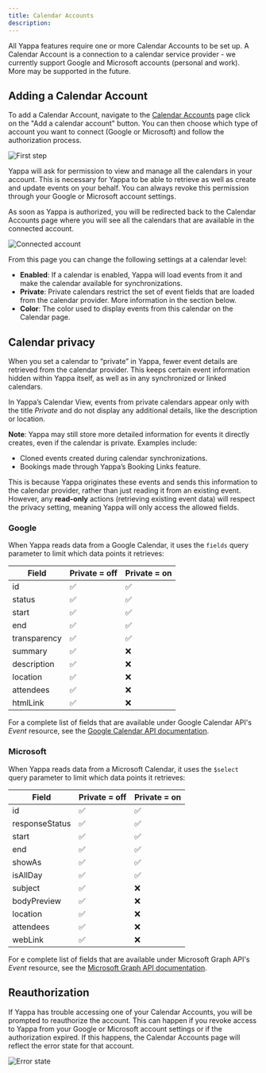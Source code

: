 ```yaml
---
title: Calendar Accounts
description:
---
```


All Yappa features require one or more Calendar Accounts to be set up. A Calendar Account is a connection to a calendar service provider - we currently support Google and Microsoft accounts (personal and work). More may be supported in the future.

## Adding a Calendar Account

To add a Calendar Account, navigate to the [Calendar Accounts](https://app.goyappa.com/calendar-accounts) page click on the "Add a calendar account" button. You can then choose which type of account you want to connect (Google or Microsoft) and follow the authorization process.

![First step](/assets/calendar-accounts/choose-provider.png)

Yappa will ask for permission to view and manage all the calendars in your account. This is necessary for Yappa to be able to retrieve as well as create and update events on your behalf. You can always revoke this permission through your Google or Microsoft account settings.

As soon as Yappa is authorized, you will be redirected back to the Calendar Accounts page where you will see all the calendars that are available in the connected account.

![Connected account](/assets/calendar-accounts/view-calendars.png)

From this page you can change the following settings at a calendar level:

* **Enabled**: If a calendar is enabled, Yappa will load events from it and make the calendar available for synchronizations.
* **Private**: Private calendars restrict the set of event fields that are loaded from the calendar provider. More information in the section below.
* **Color**: The color used to display events from this calendar on the Calendar page.


## Calendar privacy

When you set a calendar to “private” in Yappa, fewer event details are retrieved from the calendar provider. This keeps certain event information hidden within Yappa itself, as well as in any synchronized or linked calendars.

In Yappa’s Calendar View, events from private calendars appear only with the title *Private* and do not display any additional details, like the description or location.

**Note**: Yappa may still store more detailed information for events it directly creates, even if the calendar is private. Examples include:

* Cloned events created during calendar synchronizations.
* Bookings made through Yappa’s Booking Links feature.

This is because Yappa originates these events and sends this information to the calendar provider, rather than just reading it from an existing event. However, any **read-only** actions (retrieving existing event data) will respect the privacy setting, meaning Yappa will only access the allowed fields.

### Google

When Yappa reads data from a Google Calendar, it uses the `fields` query parameter to limit which data points it retrieves:

| Field | Private = off | Private = on |
|-------|---------------|--------------|
| id | ✅ | ✅ |
| status | ✅ | ✅ |
| start | ✅ | ✅ |
| end | ✅ | ✅ |
| transparency | ✅ | ✅ |
| summary | ✅ | ❌ |
| description | ✅ | ❌ |
| location | ✅ | ❌ |
| attendees | ✅ | ❌ |
| htmlLink | ✅ | ❌ |

For a complete list of fields that are available under Google Calendar API's *Event* resource, see the [Google Calendar API documentation](https://developers.google.com/calendar/v3/reference/events).


### Microsoft

When Yappa reads data from a Microsoft Calendar, it uses the `$select` query parameter to limit which data points it retrieves:

| Field | Private = off | Private = on |
|-------|---------------|--------------|
| id | ✅ | ✅ |
| responseStatus | ✅ | ✅ |
| start | ✅ | ✅ |
| end | ✅ | ✅ |
| showAs | ✅ | ✅ |
| isAllDay | ✅ | ✅ |
| subject | ✅ | ❌ |
| bodyPreview | ✅ | ❌ |
| location | ✅ | ❌ |
| attendees | ✅ | ❌ |
| webLink | ✅ | ❌ |

For e complete list of fields that are available under Microsoft Graph API's *Event* resource, see the [Microsoft Graph API documentation](https://learn.microsoft.com/en-us/graph/api/resources/event?view=graph-rest-1.0#properties).

## Reauthorization

If Yappa has trouble accessing one of your Calendar Accounts, you will be prompted to reauthorize the account. This can happen if you revoke access to Yappa from your Google or Microsoft account settings or if the authorization expired. If this happens, the Calendar Accounts
page will reflect the error state for that account.

![Error state](/assets/calendar-accounts/reauthorization-required.png)


